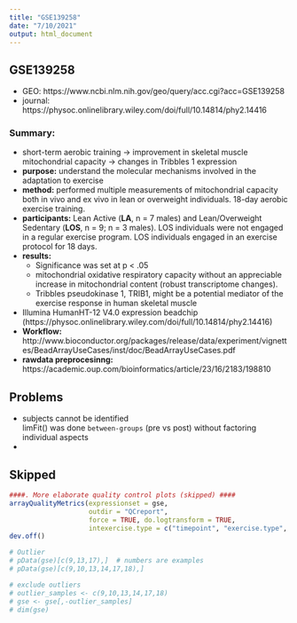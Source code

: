 ```yaml
---
title: "GSE139258"
date: "7/10/2021"
output: html_document
---
```


## GSE139258

- GEO:  https://www.ncbi.nlm.nih.gov/geo/query/acc.cgi?acc=GSE139258
- journal: 
https://physoc.onlinelibrary.wiley.com/doi/full/10.14814/phy2.14416

### Summary:

- short-term aerobic training -> improvement in skeletal muscle mitochondrial capacity
-> changes in Tribbles 1 expression
- **purpose:** understand the molecular mechanisms involved in the adaptation to exercise
- **method:** performed multiple measurements of mitochondrial capacity both in vivo and ex vivo in lean or overweight individuals. 18-day aerobic exercise training.
- **participants:**  Lean Active (**LA**, n = 7 males) and Lean/Overweight Sedentary (**LOS**, n = 9; n = 3 males). LOS individuals were not engaged in a regular exercise program. LOS individuals engaged in an exercise protocol for 18 days.
- **results:**  
  - Significance was set at p < .05
  - mitochondrial oxidative respiratory capacity without an appreciable increase in mitochondrial content (robust transcriptome changes).  
  - Tribbles pseudokinase 1, TRIB1, might be a potential mediator of the exercise response in human skeletal muscle  

- Illumina HumanHT-12 V4.0 expression beadchip  
(https://physoc.onlinelibrary.wiley.com/doi/full/10.14814/phy2.14416)
- **Workflow:** http://www.bioconductor.org/packages/release/data/experiment/vignettes/BeadArrayUseCases/inst/doc/BeadArrayUseCases.pdf
- **rawdata preprocesinng:** https://academic.oup.com/bioinformatics/article/23/16/2183/198810


## Problems

- subjects cannot be identified  
limFit() was done `between-groups` (pre vs post) without factoring individual aspects
- 


## Skipped

```r
####. More elaborate quality control plots (skipped) ####
arrayQualityMetrics(expressionset = gse,
                    outdir = "QCreport",
                    force = TRUE, do.logtransform = TRUE,
                    intexercise.type = c("timepoint", "exercise.type", "gender"))
dev.off()

# Outlier
# pData(gse)[c(9,13,17),]  # numbers are examples
# pData(gse)[c(9,10,13,14,17,18),]

# exclude outliers
# outlier_samples <- c(9,10,13,14,17,18)
# gse <- gse[,-outlier_samples]
# dim(gse)
```


